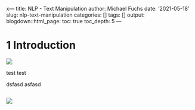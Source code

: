 x---
title: NLP - Text Manipulation
author: Michael Fuchs
date: '2021-05-18'
slug: nlp-text-manipulation
categories: []
tags: []
output:
  blogdown::html_page:
    toc: true
    toc_depth: 5
---


# 1 Introduction

![](/post/2021-05-18-nlp-text-manipulation_files/p122s1.png)


test test 

dsfasd
asfasd









```r

```

![](/post/2021-05-18-nlp-text-manipulation_files/p122p.png)


























